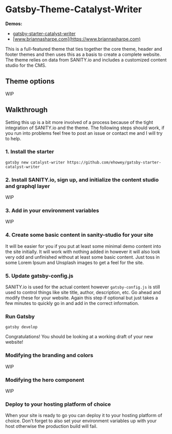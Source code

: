 # Gatsby-Theme-Catalyst-Writer

**Demos:**

- [gatsby-starter-catalyst-writer](https://gatsby-starter-catalyst-basic.netlify.com/)
- [www.briannasharpe.com](https://www.briannasharpe.com)

This is a full-featured theme that ties together the core theme, header and footer themes and then uses this as a basis to create a complete website. The theme relies on data from SANITY.io and includes a customized content studio for the CMS.

## Theme options

WIP

## Walkthrough

Setting this up is a bit more involved of a process because of the tight integration of SANITY.io and the theme.  The following steps should work, if you run into problems feel free to post an issue or contact me and I will try to help.

### 1. Install the starter

`gatsby new catalyst-writer https://github.com/ehowey/gatsby-starter-catalyst-writer`

### 2. Install SANITY.io, sign up, and initialize the content studio and graphql layer

WIP

### 3. Add in your environment variables

WIP

### 4. Create some basic content in sanity-studio for your site

It will be easier for you if you put at least some minimal demo content into the site initially.  It will work with nothing added in however it will also look very odd and unfinished without at least some basic content.  Just toss in some Lorem Ipsum and Unsplash images to get a feel for the site.

### 5. Update gatsby-config.js

SANITY.io is used for the actual content however `gatsby-config.js` is still used to control things like site title, author, description, etc.  Go ahead and modify these for your website. Again this step if optional but just takes a few minutes to quickly go in and add in the correct information.

### Run Gatsby

`gatsby develop`

Congratulations! You should be looking at a working draft of your new website!

### Modifying the branding and colors

WIP

### Modifying the hero component

WIP

### Deploy to your hosting platform of choice

When your site is ready to go you can deploy it to your hosting platform of choice. Don't forget to also set your environment variables up with your host otherwise the production build will fail.





